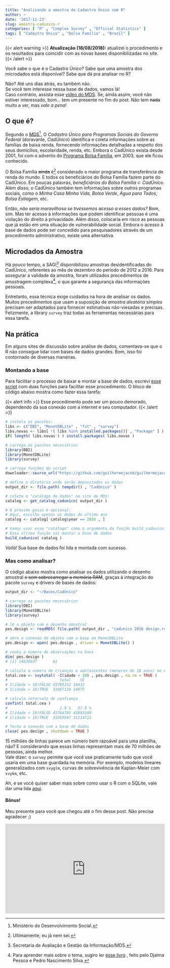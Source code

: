 ```yaml
---
title: "Analisando a amostra do Cadastro Único com R"
author: ~
date: '2017-11-23'
slug: amostra-cadunico-r
categories: [ "R" , "Complex Survey" , "Official Statistics" ]
tags: [ "Cadastro Único" , "Bolsa Família" , "Brazil" ]
---
```


<!--html_preserve-->
{{< alert warning >}}
<b>Atualização (18/08/2018):</b> atualizei o procedimento e os resultados para coincidir com as novas bases disponibilizadas no site.
{{< /alert >}}
<!--/html_preserve-->

Você sabe o que é o Cadastro Único? Sabe que uma amostra dos microdados está disponível? Sabe que dá pra analisar no R?

Não? Até uns dias atrás, eu também não.  
Se você tem interesse nessa base de dados, vamos lá!  
Caso contrário, assista esse [vídeo do MDS](https://www.youtube.com/watch?v=fRISNWsZh_4). Se, ainda assim, você não estiver interessado, bom... tem um presente no fim do post. Não tem ~~nada~~ muito a ver, mas *vale a pena*!

## O que é?

Segundo o [MDS](http://mds.gov.br/assuntos/cadastro-unico/o-que-e-e-para-que-serve)^[Ministério do Desenvolvimento Social.], O *Cadastro Único para Programas Sociais do Governo Federal* (doravante, *CadÚnico*) identifica e coleta informações sobre as famílias de baixa renda, fornecendo informações detalhadas a respeito dos seus domicílios, escolaridade, renda, etc. Embora o CadÚnico exista desde 2001, foi com o advento do [Programa Bolsa Família](http://mds.gov.br/assuntos/bolsa-familia/o-que-e), em 2003, que ele ficou conhecido.

O Bolsa Família ~~ainda~~ é^[Ultimamente, eu já nem sei.] considerado o maior programa de transferência de renda do mundo. E todos os beneficiários do Bolsa Família fazem parte do CadÚnico. Em poucas palavras, *beneficiários do Bolsa Família* $\subset$ *CadÚnico*.  
Além disso, o CadÚnico também tem informações sobre outros programas sociais, como o *Minha Casa Minha Vida*, *Bolsa Verde*,
*Água para Todos*, *Bolsa Estiagem*, etc.

Então, *não seria maravilhoso se tivéssemos acesso a esses dados?*
Bom, sim. Mas ter acesso à informações que podem identificar pessoas é uma violação do direito à privacidade. Além disso, colocaria em risco as pessoas que já estão em uma situação de vulnerabilidade social. Embora o acesso à base de dados pode ser concedido para pesquisadores através de um procedimento administrativo, existe uma alternativa.

## Microdados da Amostra

Há pouco tempo, a SAGI^[Secretaria de Avaliação e Gestão da Informação/MDS.] disponibilizou amostras desidentificadas do CadÚnico, referentes ao mês de dezembro do período de 2012 a 2016. Para assegurar a validade da amostra, foram utilizados procedimentos de amostragem complexa^[Para aprender mais sobre o tema, sugiro ler [esse livro](https://djalmapessoa.github.io/adac/) , feito pelo Djalma Pessoa e Pedro Nascimento Silva.], o que garante a segurança das informações pessoais.

Entretanto, essa técnica exige cuidados na hora de analisar os dados. Muitos procedimentos que usam a suposição de *amostra aleatória simples* precisam ser adaptados para fornecer estimativas não-viesadas e precisas. Felizmente, a library `survey` traz todas as ferramentas necessárias para essa tarefa.

## Na prática

Em alguns sites de discussão sobre análise de dados, comentava-se que o R não consegue lidar com bases de dados grandes. Bom, isso foi contornado de diversas maneiras.

### Montando a base

Para facilitar o processo de baixar e montar a base de dados, escrevi [esse script](https://github.com/guilhermejacob/guilhermejacob.github.io/blob/master/scripts/cadunico.R) com duas funções para facilitar esse procedimento. O bloco de código abaixo mostra como fazer essa tarefa:

<!--html_preserve-->
{{< alert info >}}
Esse procedimento pode ser um pouco demorado, dependendo da sua conexão com a internet e seu computador.
{{< /alert >}}
<!--/html_preserve-->

```r
# instala os pacotes:
libs <- c("DBI", "MonetDBLite" , "fst" , "survey")
libs.novas <- libs[ !( libs %in% installed.packages()[ , "Package" ] ) ]
if( length( libs.novas ) ) install.packages( libs.novas )

# carrega os pacotes necessários
library(DBI)
library(MonetDBLite)
library(survey)

# carrega funções do script
downloader::source_url("https://github.com/guilhermejacob/guilhermejacob.github.io/blob/master/scripts/cadunico.R")

# define o diretório onde serão depositados os dados
output_dir <- file.path( tempdir() , "CadUnico" )

# coleta o "catálogo de dados" no site do MDS:
catalog <- get_catalog_cadunico( output_dir )

# O próximo passo é opcional:
# Aqui, escolho apenas os dados do último ano
catalog <- catalog[ catalog$year == 2016 , ]

# Vamos usar esse "catálogo" como o argumento da função build_cadunico
# Essa última função vai montar a base de dados
build_cadunico( catalog )
```

*Voilà!* Sua base de dados foi lida e montada com sucesso.  

### Mas como analisar?

O código abaixo mostra como analisar os dados utilizando o desenho amostral ~~e sem sobrecarregar a memória RAM~~, graças à integração do pacote `survey` e drivers de bases de dados:
```r
output_dir <- "~/Bases/CadÚnico"
```
```r
# carrega os pacotes necessários
library(DBI)
library(MonetDBLite)
library(survey)

# lê o objeto com o desenho amostral
pes.design <- readRDS( file.path( output_dir , "cadunico 2016 design.rds" ) )

# abre a conexão do objeto com a base em MonetDBLite
pes.design <- open( pes.design , driver = MonetDBLite() )

# conta o número de observações na base
dim( pes.design )
# [1] 14836037       61

# calcula o número de crianças e adolescentes (menores de 18 anos) no CadÚnico
total.cea <- svytotal( ~I(idade < 18) , pes.design , na.rm = TRUE )
#                       total    SE
# I(idade < 18)FALSE 45785152 10432
# I(idade < 18)TRUE  31087134 14075

# calcula intervalo de confiança
confint( total.cea ) 
#                       2.5 %   97.5 %
# I(idade < 18)FALSE 45764705 45805599
# I(idade < 18)TRUE  31059547 31114722

# fecha a conexão com a base de dados
close( pes.design , shutdown = TRUE )
```

15 milhões de linhas parece um número bem razoável para uma planilha, não? E considerando que essas linhas representam mais de 70 milhões de pessoas, ainda melhor.  
Vale dizer: o `survey` permite que você use praticamente tudo que você usaria em uma base guardada na memória. Por exemplo, modelos lineares generalizados com `svyglm`, curvas de sobrevivência de Kaplan-Meier com `svykm`, etc.

Ah, e se você quiser saber mais sobre como usar o R com o SQLite, vale dar uma lida [aqui](https://swcarpentry.github.io/sql-novice-survey/11-prog-R/).

#### Bônus!

Meu presente para você que chegou até o fim desse post. Não precisa agradecer ;)

<!--html_preserve-->
<div style="position:relative;height:0;padding-bottom:56.21%"><iframe src="https://www.youtube.com/embed/-iDnM4SSJzA?ecver=2" style="position:absolute;width:100%;height:100%;left:0" width="641" height="360" frameborder="0" gesture="media" allowfullscreen></iframe></div>
<!--/html_preserve-->
